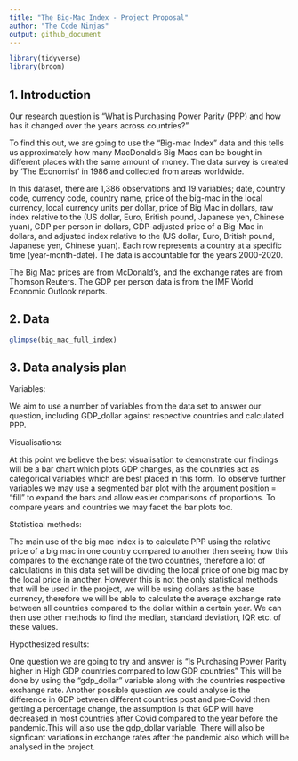 ```yaml
---
title: "The Big-Mac Index - Project Proposal"
author: "The Code Ninjas"
output: github_document
---
```


```r
library(tidyverse)
library(broom)
```

## 1. Introduction

Our research question is “What is Purchasing Power Parity (PPP) and how has it changed over the years across countries?” 

To find this out, we are going to use the “Big-mac Index” data and this tells us approximately how many MacDonald's Big Macs can be bought in different places with the same amount of money. The data survey is created by ‘The Economist’ in 1986 and collected from areas worldwide. 

In this dataset, there are 1,386 observations and 19 variables; date, country code, currency code, country name, price of the big-mac in the local currency, local currency units per dollar, price of Big Mac in dollars, raw index relative to the (US dollar, Euro, British pound, Japanese yen, Chinese yuan), GDP per person in dollars, GDP-adjusted price of a Big-Mac in dollars, and adjusted index relative to the (US dollar, Euro, British pound, Japanese yen, Chinese yuan). Each row represents a country at a specific time (year-month-date). The data is accountable for the years 2000-2020.

The Big Mac prices are from McDonald’s, and the exchange rates are from Thomson Reuters. The GDP per person data is from the IMF World Economic Outlook reports.


## 2. Data

```r

glimpse(big_mac_full_index)

```


## 3. Data analysis plan

Variables:

We aim to use a number of variables from the data set to answer our question, including GDP_dollar against respective countries and calculated PPP. 

Visualisations:

At this point we believe the best visualisation to demonstrate our findings will be a bar chart which plots GDP changes, as the countries act as categorical variables which are best placed in this form. To observe further variables we may use a segmented bar plot with the argument position = "fill" to expand the bars and allow easier comparisons of proportions. To compare years and countries we may facet the bar plots too.

Statistical methods:

The main use of the big mac index is to calculate PPP using the relative price of a big mac in one country compared to another then seeing how this compares to the exchange rate of the two countries, therefore a lot of calculations in this data set will be dividing the local price of one big mac by the local price in another. However this is not the only statistical methods that will be used in the project, we will be using dollars as the base currency, therefore we will be able to calculate the average exchange rate between all countries compared to the dollar within a certain year. We can then use other methods to find the median, standard deviation, IQR etc. of these values.

Hypothesized results:

One question we are going to try and answer is "Is Purchasing Power Parity higher in High GDP countries compared to low GDP countries" This will be done by using the "gdp_dollar" variable along with the countries respective exchange rate.
Another possible question we could analyse is the difference in GDP between different countries post and pre-Covid then getting a percentage change, the assumption is that GDP will have decreased in most countries after Covid compared to the year before the pandemic.This will also use the gdp_dollar variable.
There will also be signficant variations in exchange rates after the pandemic also which will be analysed in the project.





